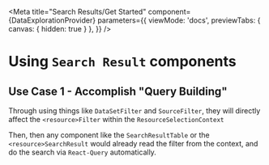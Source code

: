 
<Meta
  title="Search Results/Get Started"
  component={DataExplorationProvider}
  parameters={{
    viewMode: 'docs',
    previewTabs: { canvas: { hidden: true } },
  }}
/>

# Using `Search Result` components

## Use Case 1 - Accomplish "Query Building"

Through using things like `DataSetFilter` and `SourceFilter`, they will directly affect the `<resource>Filter` within the `ResourceSelectionContext`

Then, then any component like the `SearchResultTable` or the `<resource>SearchResult` would already read the filter from the context, and do the search via `React-Query` automatically.

<Canvas>
  <Story story={QueryBuilder} />
</Canvas>
